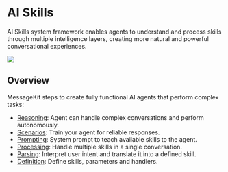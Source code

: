 # AI Skills

AI Skills system framework enables agents to understand and process skills through multiple intelligence layers, creating more natural and powerful conversational experiences.

![](/img/skills.png)

## Overview

MessageKit steps to create fully functional AI agents that perform complex tasks:

- [Reasoning](/concepts/skills/reasoning): Agent can handle complex conversations and perform autonomously.
- [Scenarios](/concepts/skills/scenarios): Train your agent for reliable responses.
- [Prompting](/concepts/skills/prompting): System prompt to teach available skills to the agent.
- [Processing](/concepts/skills/processing): Handle multiple skills in a single conversation.
- [Parsing](/concepts/skills/parsing): Interpret user intent and translate it into a defined skill.
- [Definition](/concepts/skills/definition): Define skills, parameters and handlers.
